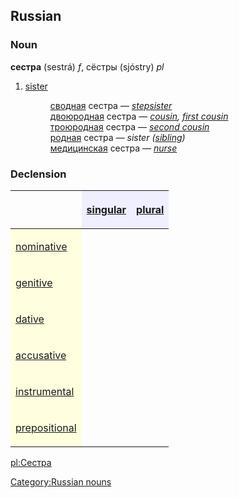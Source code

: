 ==Russian==
[[Category:Russian nouns]]
===Noun===
'''сестра''' (sestrá) ''f'', сёстры (sjóstry) ''pl''

#[[sister]]
#:[[сводный|сводная]] сестра — ''[[stepsister]]''
#:[[двоюродный|двоюродная]] сестра — ''[[cousin]], [[first cousin]]''
#:[[троюродный|троюродная]] сестра — ''[[second cousin]]''
#:[[родной|родная]] сестра — ''sister ([[sibling]])''
#:[[медицинский|медицинская]] сестра — ''[[nurse]]''

===Declension===
{| border="1" cellpadding="4" cellspacing="0"
!
! style="background-color: #EFEFFF" align="center"|[[singular]]
! style="background-color: #EFEFFF" align="center"|[[plural]]
|-
! style="background-color: #FFFFE0" align="left"|[[nominative case|nominative]]
| align="center"|{{Unicode|сестра́}}
| align="center"|{{Unicode|сёстры}}
|-
! style="background-color: #FFFFE0" align="left"|[[genitive case|genitive]]
| align="center"|{{Unicode|сестры́}}
| align="center"|{{Unicode|сестёр}}
|-
! style="background-color: #FFFFE0" align="left"|[[dative case|dative]]
| align="center"|{{Unicode|сестре́}}
| align="center"|{{Unicode|сёстрам}}
|-
! style="background-color: #FFFFE0" align="left"|[[accusative case|accusative]]
| align="center"|{{Unicode|сестру́}}
| align="center"|{{Unicode|сестёр}}
|-
! style="background-color: #FFFFE0" align="left"|[[instrumental case|instrumental]]
| align="center"|{{Unicode|сестро́й, -о́ю}}
| align="center"|{{Unicode|сёстрами}}
|-
! style="background-color: #FFFFE0" align="left"|[[prepositional case|prepositional]]
| align="center"|{{Unicode|о сестре́}}
| align="center"|{{Unicode|о сёстрах}}
|}

[[pl:Сестра]]